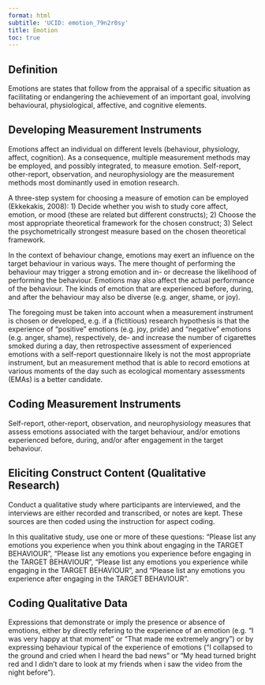 ```yaml
---
format: html
subtitle: 'UCID: emotion_79n2r0sy'
title: Emotion
toc: true
---
```


## Definition

Emotions are states that follow from the appraisal of a specific situation as facilitating or endangering the achievement of an important goal, involving behavioural, physiological, affective, and cognitive elements.


## Developing Measurement Instruments

Emotions affect an individual on different levels (behaviour, physiology, affect, cognition). As a consequence, multiple measurement methods may be employed, and possibly integrated, to measure emotion. Self-report, other-report, observation, and neurophysiology are the measurement methods most dominantly used in emotion research. 

A three-step system for choosing a measure of emotion can be employed (Ekkekakis, 2008): 1) Decide whether you wish to study core affect, emotion, or mood (these are related but different constructs); 2) Choose the most appropriate theoretical framework for the chosen construct; 3) Select the psychometrically strongest measure based on the chosen theoretical framework.

In the context of behaviour change, emotions may exert an influence on the target behaviour in various ways. The mere thought of performing the behaviour may trigger a strong emotion and in- or decrease the likelihood of performing the behaviour. Emotions may also affect the actual performance of the behaviour. The kinds of emotion that are experienced before, during, and after the behaviour may also be diverse (e.g. anger, shame, or joy).

The foregoing must be taken into account when a measurement instrument is chosen or developed, e.g. if a (fictitious) research hypothesis is that the experience of "positive" emotions (e.g. joy, pride) and "negative" emotions (e.g. anger, shame), respectively, de- and increase the number of cigarettes smoked during a day, then retrospective assessment of experienced emotions with a self-report questionnaire likely is not the most appropriate instrument, but an measurement method that is able to record emotions at various moments of the day such as ecological momentary assessments (EMAs) is a better candidate.

## Coding Measurement Instruments

Self-report, other-report, observation, and neurophysiology measures that assess emotions associated with the target behaviour, and/or emotions experienced before, during, and/or after engagement in the target behaviour.

## Eliciting Construct Content (Qualitative Research)

Conduct a qualitative study where participants are interviewed, and the interviews are either recorded and transcribed, or notes are kept. These sources are then coded using the instruction for aspect coding.

In this qualitative study, use one or more of these questions: "Please list any emotions you experience when you think about engaging in the TARGET BEHAVIOUR", "Please list any emotions you experience before engaging in the TARGET BEHAVIOUR", "Please list any emotions you experience while engaging in the TARGET BEHAVIOUR", and "Please list any emotions you experience after engaging in the TARGET BEHAVIOUR".

## Coding Qualitative Data

Expressions that demonstrate or imply the presence or absence of emotions, either by directly refering to the experience of an emotion (e.g. "I was very happy at that moment" or "That made me extremely angry") or by expressing behaviour typical of the experience of emotions ("I collapsed to the ground and cried when I heard the bad news" or "My head turned bright red and I didn't dare to look at my friends when i saw the video from the night before").

